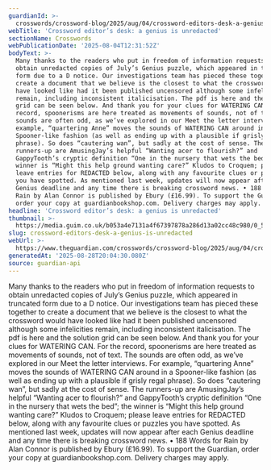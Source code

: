 ```yaml
---
guardianId: >-
  crosswords/crossword-blog/2025/aug/04/crossword-editors-desk-a-genius-is-unredacted
webTitle: 'Crossword editor’s desk: a genius is unredacted'
sectionName: Crosswords
webPublicationDate: '2025-08-04T12:31:52Z'
bodyText: >-
  Many thanks to the readers who put in freedom of information requests to
  obtain unredacted copies of July’s Genius puzzle, which appeared in truncated
  form due to a D notice. Our investigations team has pieced these together to
  create a document that we believe is the closest to what the crossword would
  have looked like had it been published uncensored although some infelicities
  remain, including inconsistent italicisation. The pdf is here and the solution
  grid can be seen below. And thank you for your clues for WATERING CAN. For the
  record, spoonerisms are here treated as movements of sounds, not of text. The
  sounds are often odd, as we’ve explored in our Meet the letter interviews. For
  example, “quartering Anne” moves the sounds of WATERING CAN around in a
  Spooner-like fashion (as well as ending up with a plausible if grisly regal
  phrase). So does “cautering wan”, but sadly at the cost of sense. The
  runners-up are AmusingJay’s helpful “Wanting acer to flourish?” and
  GappyTooth’s cryptic definition “One in the nursery that wets the bed”; the
  winner is “Might this help ground wanting care?” Kludos to Croquem; please
  leave entries for REDACTED below, along with any favourite clues or puzzles
  you have spotted. As mentioned last week, updates will now appear after each
  Genius deadline and any time there is breaking crossword news. • 188 Words for
  Rain by Alan Connor is published by Ebury (£16.99). To support the Guardian,
  order your copy at guardianbookshop.com. Delivery charges may apply.
headline: 'Crossword editor’s desk: a genius is unredacted'
thumbnail: >-
  https://media.guim.co.uk/b053a4e7131a4f67397878a286d13a02cc48c980/0_536_2197_1758/500.jpg
slug: crossword-editors-desk-a-genius-is-unredacted
webUrl: >-
  https://www.theguardian.com/crosswords/crossword-blog/2025/aug/04/crossword-editors-desk-a-genius-is-unredacted
generatedAt: '2025-08-28T20:04:30.080Z'
source: guardian-api
---
```

Many thanks to the readers who put in freedom of information requests to obtain unredacted copies of July’s Genius puzzle, which appeared in truncated form due to a D notice. Our investigations team has pieced these together to create a document that we believe is the closest to what the crossword would have looked like had it been published uncensored although some infelicities remain, including inconsistent italicisation. The pdf is here and the solution grid can be seen below. And thank you for your clues for WATERING CAN. For the record, spoonerisms are here treated as movements of sounds, not of text. The sounds are often odd, as we’ve explored in our Meet the letter interviews. For example, “quartering Anne” moves the sounds of WATERING CAN around in a Spooner-like fashion (as well as ending up with a plausible if grisly regal phrase). So does “cautering wan”, but sadly at the cost of sense. The runners-up are AmusingJay’s helpful “Wanting acer to flourish?” and GappyTooth’s cryptic definition “One in the nursery that wets the bed”; the winner is “Might this help ground wanting care?” Kludos to Croquem; please leave entries for REDACTED below, along with any favourite clues or puzzles you have spotted. As mentioned last week, updates will now appear after each Genius deadline and any time there is breaking crossword news. • 188 Words for Rain by Alan Connor is published by Ebury (£16.99). To support the Guardian, order your copy at guardianbookshop.com. Delivery charges may apply.
